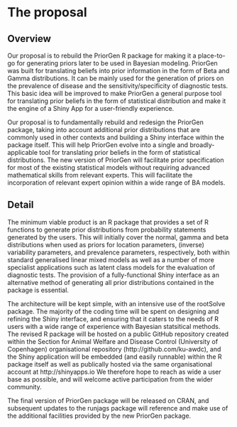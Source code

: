 # The proposal

## Overview

Our proposal is to rebuild the PriorGen R package for making it a place-to-go for generating priors later to be used in Bayesian modeling. PriorGen was built for translating beliefs into prior information in the form of Beta and Gamma distributions. It can be mainly used for the generation of priors on the prevalence of disease and the sensitivity/specificity of diagnostic tests. This basic idea will be improved to make PriorGen a general purpose tool for translating prior beliefs in the form of statistical distribution and make it the engine of a Shiny App for a user-friendly experience.

Our proposal is to fundamentally rebuild and redesign the PriorGen package, taking into account additional prior distributions that are commonly used in other contexts and building a Shiny interface within the package itself. This will help PriorGen evolve into a single and broadly-applicable tool for translating prior beliefs in the form of statistical distributions. The new version of PriorGen will facilitate prior specification for most of the existing statistical models without requiring advanced mathematical skills from relevant experts. This will facilitate the incorporation of relevant expert opinion within a wide range of BA models.


## Detail

The minimum viable product is an R package that provides a set of R functions to generate prior distributions from probability statements generated by the users.  This will initially cover the normal, gamma and beta distributions when used as priors for location parameters, (inverse) variability parameters, and prevalence parameters, respectively, both within standard generalised linear mixed models as well as a number of more specialist applications such as latent class models for the evaluation of diagnostic tests.  The provision of a fully-functional Shiny interface as an alternative method of generating all prior distributions contained in the package is essential.

The architecture will be kept simple, with an intensive use of the rootSolve package.  The majority of the coding time will be spent on designing and refining the Shiny interface, and ensuring that it caters to the needs of R users with a wide range of experience with Bayesian statsitical methods.  The revised R package will be hosted on a public GitHub repository created within the Section for Animal Welfare and Disease Control (University of Copenhagen) organisational repository (http://github.com/ku-awdc), and the Shiny application will be embedded (and easily runnable) within the R package itself as well as publically hosted via the same organisational account at http://shinyapps.io  We therefore hope to reach as wide a user base as possible, and will welcome active participation from the wider community.

The final version of PriorGen package will be released on CRAN, and subsequent updates to the runjags package will reference and make use of the additional facilities provided by the new PriorGen package.

